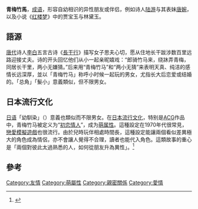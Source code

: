 {{otheruses|subject=用來描述男女幼年时亲密无间的詞彙|青梅竹馬 (消歧義)}}

{{Multiple issues|
{{Original research|time=2021-01-25T17:45:32+00:00}}
{{Refimprove|time=2021-07-14T07:30:33+00:00}}
}}
'''青梅竹馬'''，[[成语|成语]]，形容自幼相识的异性朋友或伴侣，例如诗人[[陆游|陆游]]与其表妹[[唐琬|唐婉]]，以及小说《[[红楼梦|红楼梦]]》中的贾宝玉与林黛玉。

== 語源 ==
[[唐代|唐代]]诗人[[李白|李白]]五言古诗《[[s:長干行_(妾髮初覆額)|長干行]]》描写女子思夫心切，愿从住地长干跋涉数百里远路迎接丈夫。诗的开头回忆他们从小一起亲昵嬉戏：“郎骑竹马来，绕牀弄青梅，同居长干里，两小无嫌猜。”后来用“青梅竹马”和“两小无猜”来表明天真、纯洁的感情长远深厚，並以「青梅竹马」称呼小时候一起玩的男女，尤指长大后恋爱或结婚的。「总角」「髮小」意義類似，但不限男女。

== 日本流行文化 ==
[[日语|日语]]「幼馴染」（{{jpn|j=幼馴染|hg=おさななじみ|rm=osananajimi|link=no}}）意義也類似而不限男女。在[[日本流行文化|日本流行文化]]，特别是[[ACG|ACG]]作品中，青梅竹马被定义为“[[初恋|初恋]][[情人|情人]]”，成为[[萌属性|萌属性]]。這種設定在1970年代很常見，[[戀愛模擬遊戲|戀愛模擬遊戲]]也很流行。由於兒時玩伴相處時間長，這種設定能讓兩個看似差異極大的角色成為情侶，亦不會讓人覺得不合理，讀者也能代入角色。這類故事的重心是「兩個對彼此太過熟悉的人，如何從朋友升為異性」。<ref>{{cite book|author1=傻呼嚕同盟|title=《ACG啟萌書-萌系完全攻略》|publisher=木馬文化|location=台灣|isbn=9866973131|pages=156–157}}</ref>

== 參考 ==
{{wikt|世交|青梅竹馬|兩小無猜}}
{{reflist}}

[[Category:友情|Category:友情]]
[[Category:萌屬性|Category:萌屬性]]
[[Category:親密關係|Category:親密關係]]
[[Category:愛情|Category:愛情]]